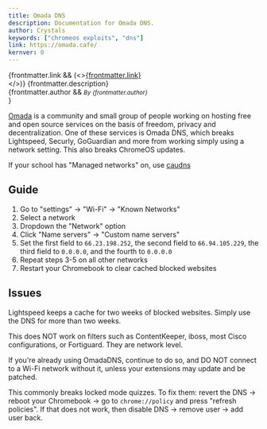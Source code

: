 ```yaml
---
title: Omada DNS
description: Documentation for Omada DNS.
author: Crystals
keywords: ["chromeos exploits", "dns"]
link: https://omada.cafe/
kernver: 0
---
```


{frontmatter.link && (<><a href={frontmatter.link}>{frontmatter.link}</a><br/></>)}
{frontmatter.description}<br/>
{frontmatter.author && <small><i>By {frontmatter.author}</i><br/></small>}

[Omada](https://omada.cafe) is a community and small group of people working on hosting free and open source services on the basis of freedom, privacy and decentralization.
One of these services is Omada DNS, which breaks Lightspeed, Securly, GoGuardian and more from working simply using a network setting. This also breaks ChromeOS updates.

If your school has "Managed networks" on, use [caudns](/kajigs/caub#caudns)

## Guide

1. Go to "settings" → "Wi-Fi" → "Known Networks"
2. Select a network
3. Dropdown the "Network" option
4. Click "Name servers" → "Custom name servers"
5. Set the first field to `66.23.198.252`, the second field to `66.94.105.229`, the third field to `0.0.0.0`, and the fourth to `0.0.0.0`
6. Repeat steps 3-5 on all other networks
7. Restart your Chromebook to clear cached blocked websites

## Issues

Lightspeed keeps a cache for two weeks of blocked websites. Simply use the DNS for more than two weeks.

This does NOT work on filters such as ContentKeeper, iboss, most Cisco configurations, or Fortiguard. They are network level.

If you're already using OmadaDNS, continue to do so, and DO NOT connect to a Wi-Fi network without it, unless your extensions may update and be patched.

This commonly breaks locked mode quizzes. To fix them: revert the DNS → reboot your Chromebook → go to `chrome://policy` and press "refresh policies". If that does not work, then disable DNS → remove user → add user back.
